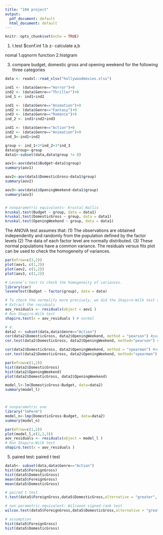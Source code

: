 ```yaml
---
title: "104 project"
output:
  pdf_document: default
  html_document: default
---
```


```r
knitr::opts_chunk$set(echo = TRUE)
```
1. t.test $conf.int
1.b z- calculate a,b 

nomal 1.qqnorm function 2.histgram 

3. compare budget, domestic gross and opening weekend for the following three categories
```r
data <- readxl::read_xlsx("hollywoodmovies.xlsx")

ind1 <- (data$Genre=="Horror")+0
ind2 <- (data$Genre=="Thriller")+0
ind_1 <- ind1+ind2

ind1 <- (data$Genre=="Animation")+0
ind2 <- (data$Genre=="Fantasy")+0
ind3 <- (data$Genre=="Romance")+0
ind_2 <- ind1+ind2+ind3

ind1 <- (data$Genre=="Action")+0
ind2 <- (data$Genre=="Animation")+0
ind_3<-ind1+ind2

group <- ind_1+2*ind_2+3*ind_3
data$group<-group
data1<-subset(data,data$group != 0)

aov1<-aov(data1$Budget~data1$group)
summary(aov1)

aov2<-aov(data1$DomesticGross~data1$group)
summary(aov2)

aov3<-aov(data1$OpeningWeekend~data1$group)
summary(aov3)


# nonparametric equivalents- Krustal Wallis
kruskal.test(Budget ~ group, data = data1)
kruskal.test(DomesticGross ~ group, data = data1)
kruskal.test(OpeningWeekend ~ group, data = data1)


```
The ANOVA test assumes that:
(1) The observations are obtained independently and randomly from the population defined by the factor levels
(2) The data of each factor level are normally distributed.
(3) These normal populations have a common variance.
The residuals versus fits plot can be used to check the homogeneity of variances.
```r
par(mfrow=c(3,2))
plot(aov1, c(1,2))
plot(aov2, c(1,2))
plot(aov3, c(1,2))

# Levene’s test to check the homogeneity of variances.
library(car)
leveneTest(Budget ~ factor(group), data = data)

# To check the normality more precisely, we did the Shapiro-Wilk test on the ANOVA residuals (W = 0.94268, p = 0.006) which finds that normality is violated.
# Extract the residuals
aov_residuals <- residuals(object = aov1 )
# Run Shapiro-Wilk test
shapiro.test(x = aov_residuals ) # normal
```





```r
# 4.
data2 <- subset(data,data$Genre=="Action")
cor(data2$DomesticGross, data2$OpeningWeekend, method = "pearson") #parametric
cor.test(data2$DomesticGross, data2$OpeningWeekend, method="pearson") #

cor(data2$DomesticGross, data2$OpeningWeekend, method = "spearman") #nonparametric
cor.test(data2$DomesticGross, data2$OpeningWeekend, method="spearman")

par(mfrow=c(1,2))
hist(data2$DomesticGross)
hist(data2$OpeningWeekend)
plot(data2$DomesticGross, data2$OpeningWeekend)

model_l<-lm(DomesticGross~Budget, data=data2)
summary(model_l)



# nonparametric one
library("lmPerm")
model_n<-lmp(DomesticGross~Budget, data=data2)
summary(model_n)

par(mfrow=c(1,2))
plot(model_l,c(1,2,3))
aov_residuals <- residuals(object = model_l )
# Run Shapiro-Wilk test
shapiro.test(x = aov_residuals )

```


5. paired test: paired t test
```r
data5<- subset(data,data$Genre=="Action")
hist(data5$ForeignGross)
hist(data5$DomesticGross)
mean(data5$ForeignGross)
mean(data5$DomesticGross)

# paired t test
t.test(data5$ForeignGross,data5$DomesticGross,alternative = "greater", paired = TRUE)

# non-parametric equivalent: Wilcoxon signed-rank test
wilcox.test(data5$ForeignGross,data5$DomesticGross,alternative = "greater", paired = TRUE)

# assumption
hist(data5$ForeignGross)
hist(data5$DomesticGross)
```

